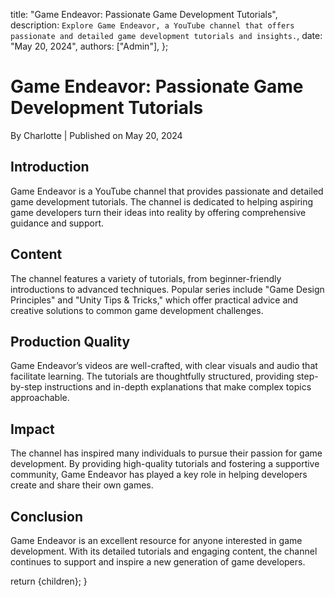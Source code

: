 
  title: "Game Endeavor: Passionate Game Development Tutorials",
  description: `Explore Game Endeavor, a YouTube channel that offers passionate and detailed game development tutorials and insights.`,
  date: "May 20, 2024",
  authors: ["Admin"],
};

<h1>Game Endeavor: Passionate Game Development Tutorials</h1>
<div className="text-sm text-gray-500 dark:text-gray-400">
  By Charlotte | Published on May 20, 2024
</div>

<section id="introduction">
  <h2>Introduction</h2>
  <span>
    Game Endeavor is a YouTube channel that provides passionate and detailed
    game development tutorials. The channel is dedicated to helping aspiring
    game developers turn their ideas into reality by offering comprehensive
    guidance and support.
  </span>
</section>

<section id="content">
  <h2>Content</h2>
  <span>
    The channel features a variety of tutorials, from beginner-friendly
    introductions to advanced techniques. Popular series include "Game Design
    Principles" and "Unity Tips & Tricks," which offer practical advice and
    creative solutions to common game development challenges.
  </span>
</section>

<section id="production-quality">
  <h2>Production Quality</h2>
  <span>
    Game Endeavor’s videos are well-crafted, with clear visuals and audio that
    facilitate learning. The tutorials are thoughtfully structured, providing
    step-by-step instructions and in-depth explanations that make complex topics
    approachable.
  </span>
</section>

<section id="impact">
  <h2>Impact</h2>
  <span>
    The channel has inspired many individuals to pursue their passion for game
    development. By providing high-quality tutorials and fostering a supportive
    community, Game Endeavor has played a key role in helping developers create
    and share their own games.
  </span>
</section>

<section id="conclusion">
  <h2>Conclusion</h2>
  <span>
    Game Endeavor is an excellent resource for anyone interested in game
    development. With its detailed tutorials and engaging content, the channel
    continues to support and inspire a new generation of game developers.
  </span>
</section>

  return <MdxLayout>{children}</MdxLayout>;
}
